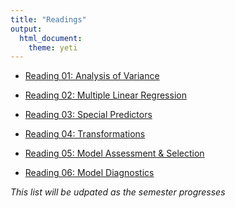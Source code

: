 ```yaml
---
title: "Readings"
output: 
  html_document: 
    theme: yeti
---
```


- [Reading 01: Analysis of Variance](reading-01.html)

- [Reading 02: Multiple Linear Regression](reading-02.html)

- [Reading 03: Special Predictors](reading-03.html)

- [Reading 04: Transformations](reading-04.html)

- [Reading 05: Model Assessment & Selection](reading-05.html)

- [Reading 06: Model Diagnostics](reading-06.html)


*This list will be udpated as the semester progresses*
